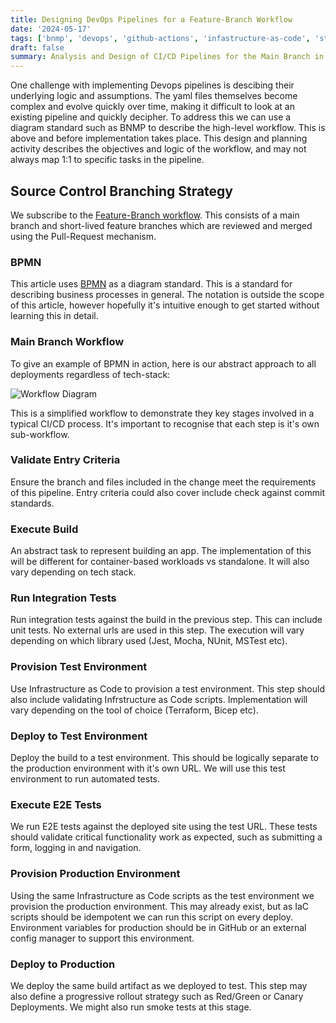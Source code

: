 ```yaml
---
title: Designing DevOps Pipelines for a Feature-Branch Workflow
date: '2024-05-17'
tags: ['bnmp', 'devops', 'github-actions', 'infastructure-as-code', 'strategy']
draft: false
summary: Analysis and Design of CI/CD Pipelines for the Main Branch in a Feature-Branch Workflow
---
```


One challenge with implementing Devops pipelines is descibing their underlying logic and assumptions. 
The yaml files themselves become complex and evolve quickly over time, making 
it difficult to look at an existing pipeline and quickly decipher. To address this
we can use a diagram standard such as BNMP to describe the high-level workflow. 
This is above and before implementation takes place. This design and planning activity
describes the objectives and logic of the workflow, and may not always map 1:1 to specific tasks
in the pipeline.

## Source Control Branching Strategy

We subscribe to the [Feature-Branch workflow](https://www.atlassian.com/git/tutorials/comparing-workflows/feature-branch-workflow).
This consists of a main branch and short-lived feature branches which are reviewed and merged using the Pull-Request mechanism.

### BPMN

This article uses [BPMN](https://www.bpmn.org) as a diagram standard. This is a standard for describing business
processes in general. The notation is outside the scope of this article, however hopefully it's intuitive enough 
to get started without learning this in detail.

### Main Branch Workflow

To give an example of BPMN in action, here is our abstract approach to all deployments regardless of tech-stack:

![Workflow Diagram](/static/images/swa_bpmn_main.svg)

This is a simplified workflow to demonstrate they key stages involved in a typical CI/CD process. 
It's important to recognise that each step is it's own sub-workflow.

### Validate Entry Criteria

Ensure the branch and files included in the change meet the requirements of this pipeline. Entry 
criteria could also cover include check against commit standards.

### Execute Build

An abstract task to represent building an app. The implementation of this 
will be different for container-based workloads vs standalone. It will also
vary depending on tech stack.

### Run Integration Tests

Run integration tests against the build in the previous step. This can include
unit tests. No external urls are used in this step. The execution
will vary depending on which library used (Jest, Mocha, NUnit, MSTest etc).

### Provision Test Environment

Use Infrastructure as Code to provision a test environment. This step 
should also include validating Infrstructure as Code scripts.
Implementation will vary depending on the tool of choice (Terraform, Bicep etc).

### Deploy to Test Environment 

Deploy the build to a test environment. This should be 
logically separate to the production environment with it's own URL. 
We will use this test environment to run automated tests.

### Execute E2E Tests

We run E2E tests against the deployed site using the test URL. 
These tests should validate critical functionality work as expected, such as submitting a form, 
logging in and navigation.

### Provision Production Environment

Using the same Infrastructure as Code scripts as the test environment we provision the 
production environment. This may already exist, but as IaC scripts
should be idempotent we can run this script on every deploy. Environment variables
for production should be in GitHub or an external config manager to 
support this environment. 

### Deploy to Production

We deploy the same build artifact as we deployed to test. 
This step may also define a progressive rollout strategy such as Red/Green or Canary Deployments. 
We might also run smoke tests at this stage. 
